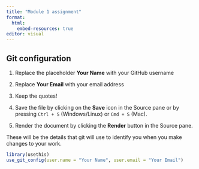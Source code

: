 ```yaml
---
title: "Module 1 assignment"
format:
  html:
    embed-resources: true
editor: visual
---
```


## Git configuration

1.  Replace the placeholder **Your Name** with your GitHub username

2.  Replace **Your Email** with your email address

3.  Keep the quotes!

4.  Save the file by clicking on the **Save** icon in the Source pane or by pressing `Ctrl + S` (Windows/Linux) or `Cmd + S` (Mac).

5.  Render the document by clicking the **Render** button in the Source pane.

These will be the details that git will use to identify you when you make changes to your work.

```r
library(usethis)
use_git_config(user.name = "Your Name", user.email = "Your Email")
```
